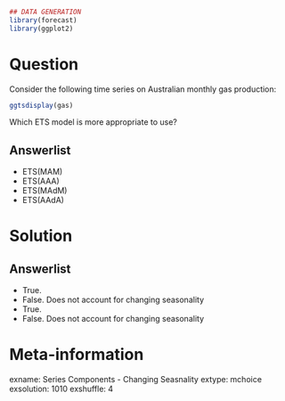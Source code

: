 ```r
## DATA GENERATION
library(forecast)
library(ggplot2)
```

Question
========


Consider the following time series on Australian monthly gas production: 

```r
ggtsdisplay(gas)
```

Which ETS model is more appropriate to use?

Answerlist
----------

*  ETS(MAM)
*  ETS(AAA)
*  ETS(MAdM)
*  ETS(AAdA)

Solution
========

Answerlist
----------

*  True. 
*  False. Does not account for changing seasonality
*  True.
*  False. Does not account for changing seasonality



Meta-information
================
exname: Series Components - Changing Seasnality
extype: mchoice
exsolution: 1010 
exshuffle: 4  

	